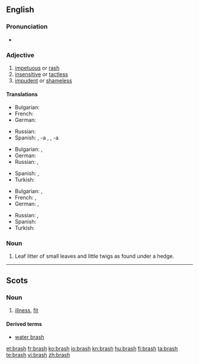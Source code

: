 ==English==

===Pronunciation===
* {{rhymes|æʃ}}

===Adjective===
{{en-adj|brash|er|more}}

# [[impetuous]] or [[rash]]
# [[insensitive]] or [[tactless]]
# [[impudent]] or [[shameless]]

====Translations====
{{trans-top|impetuous or rash}}
* Bulgarian: {{t|bg|стремителен}}
* French: {{t|fr|gonflé}} {{qualifier|familiar}}
* German: {{t+|de|ungestüm}}
{{trans-mid}}
* Russian: {{t+|ru|стремительный}}
* Spanish: {{t+|es|irreflexivo|m}}, -a {{f}}, {{t+|es|precipitado|m}}, -a {{f}}
{{trans-bottom}}

{{trans-top|insensitive or tactless}}
* Bulgarian: {{t|bg|необмислен}},  {{t|bg|нетактичен}}
* German: {{t-|de|taktlos}}
* Russian: {{t+|ru|нечувствительный}}, {{t+|ru|бестактный}}
{{trans-mid}}
* Spanish: {{t-|es|tosco|m}}, {{t+|es|tosca|f}}
* Turkish: {{t|tr|utanmadan}}
{{trans-bottom}}

{{trans-top|impudent or shameless}}
* Bulgarian: {{t|bg|нахален}},  {{t|bg|безсрамен}}
* French: {{t|fr|culotté}} {{qualifier|familiar}}, {{t|fr|gonflé}} {{qualifier|familiar}}
* German: {{t-|de|ungezogen}},  {{t+|de|dreist}}
{{trans-mid}}
* Russian: {{t+|ru|нахальный}}, {{t+|ru|бесстыдный}}
* Spanish: {{t-|es|imprudente|m|f}}
* Turkish: {{t|tr|terbiyesiz}}
{{trans-bottom}}

===Noun===
{{en-noun|-}}

# Leaf litter of small leaves and little twigs as found under a hedge.

----

==Scots==

===Noun===
{{sco-noun|es}}

# [[illness]], [[fit]]

====Derived terms====
* [[water brash]]

[[et:brash]]
[[fr:brash]]
[[ko:brash]]
[[io:brash]]
[[kn:brash]]
[[hu:brash]]
[[fi:brash]]
[[ta:brash]]
[[te:brash]]
[[vi:brash]]
[[zh:brash]]